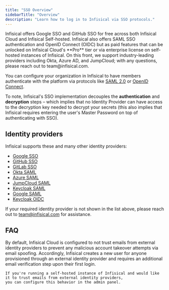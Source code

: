 ```yaml
---
title: "SSO Overview"
sidebarTitle: "Overview"
description: "Learn how to log in to Infisical via SSO protocols."
---
```


<Info>
  Infisical offers Google SSO and GitHub SSO for free across both Infisical
  Cloud and Infisical Self-hosted. Infisical also offers SAML SSO authentication
  and OpenID Connect (OIDC) but as paid features that can be unlocked on
  Infisical Cloud's **Pro** tier or via enterprise license on self-hosted
  instances of Infisical. On this front, we support industry-leading providers
  including Okta, Azure AD, and JumpCloud; with any questions, please reach out
  to team@infisical.com.
</Info>

You can configure your organization in Infisical to have members authenticate with the platform via protocols like [SAML 2.0](https://en.wikipedia.org/wiki/SAML_2.0) or [OpenID Connect](https://openid.net/specs/openid-connect-core-1_0.html).

To note, Infisical's SSO implementation decouples the **authentication** and **decryption** steps – which implies that no
Identity Provider can have access to the decryption key needed to decrypt your secrets (this also implies that Infisical requires entering the user's Master Password on top of authenticating with SSO).

## Identity providers

Infisical supports these and many other identity providers:

- [Google SSO](/documentation/platform/sso/google)
- [GitHub SSO](/documentation/platform/sso/github)
- [GitLab SSO](/documentation/platform/sso/gitlab)
- [Okta SAML](/documentation/platform/sso/okta)
- [Azure SAML](/documentation/platform/sso/azure)
- [JumpCloud SAML](/documentation/platform/sso/jumpcloud)
- [Keycloak SAML](/documentation/platform/sso/keycloak-saml)
- [Google SAML](/documentation/platform/sso/google-saml)
- [Keycloak OIDC](/documentation/platform/sso/keycloak-oidc)

If your required identity provider is not shown in the list above, please reach out to [team@infisical.com](mailto:team@infisical.com) for assistance.

## FAQ

<AccordionGroup>
  <Accordion title="Why does Infisical require additional email verification for users connected via SAML?">
    By default, Infisical Cloud is configured to not trust emails from external
    identity providers to prevent any malicious account takeover attempts via
    email spoofing. Accordingly, Infisical creates a new user for anyone provisioned
    through an external identity provider and requires an additional email
    verification step upon their first login.

    If you're running a self-hosted instance of Infisical and would like it to trust emails from external identity providers,
    you can configure this behavior in the admin panel.

  </Accordion>
</AccordionGroup>
